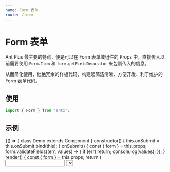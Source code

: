```yaml
---
name: Form 表单
route: /form
---
```



# Form 表单

Ant Plus 最主要的特点，便是可以在 Form 表单域组件的 Props 中，直接传入以前需要使用 `Form.Item` 和 `form.getFieldDecorator` 来包裹传入的信息。

从而简化使用，杜绝冗余的样板代码，构建起简洁清晰、方便开发、利于维护的 Form 表单代码。

## 使用

```js
import { Form } from 'antx';
```

## 示例

<Playground>
  {() => {
    class Demo extends Component {
      constructor() {
        this.onSubmit = this.onSubmit.bind(this);
      }
      onSubmit() {
        const { form } = this.props;
        form.validateFields((err, values) => {
          if (err) return;
          console.log(values);
        });
      }
      render() {
        const { form } = this.props;
        return (
          <Form api={form} data={{ name: 'Emily', sex: 2 }} onSubmit={this.onSubmit}>
            <Input
              label="用户名"
              id="name"
              rules={['required', 'string', 'max=10']}
              max={10}
              msg="short"
            />
            <Select
              label="性别"
              id="sex"
              rules={['required', 'number']}
              data={[{ id: 1, type: '男' }, { id: 2, type: '女' }]}
              keys={['id', 'type']}
              msg="full"
            />
            <Button htmlType="submit">提交</Button>
          </Form>
        );
      }
    }
    const WrappedDemo = Form.create()(Demo);
    return <WrappedDemo />;
  }}
</Playground>

## API

### 1. Form

其它 Props 与 [Ant Design Form](https://ant.design/components/form-cn/) 完全一致，以下为增强 Props。

<PropsTable of={Form} />

### 2. Form.setConfig(config)

用于设置 `placeholder` 与校验提示信息，需在项目入口文件中调用。

`config` 的配置项：

| 参数              | 默认                  | 说明                                                |
| ----------------- | --------------------- | --------------------------------------------------- |
| inputPlaceholder  | '请输入'              | 当 `msg` 传入 `short` 或 `full` 时使用              |
| selectPlaceholder | '请选择'              | 当 `msg` 传入 `short` 或 `full` 时使用              |
| requiredMessage   | '{label}不得为空'     | 字符串 `{label}` 为表单域名称的占位符，会被自动替换 |
| typeMessage       | '{label}格式有误'     | 字符串 `{label}` 为表单域名称的占位符，会被自动替换 |
| maxMessage        | '不得超过 {num} 个字' | 字符串 `{num}` 为限制字数的占位符，会被自动替换     |
| minMessage        | '不得少于 {num} 个字' | 字符串 `{num}` 为限制字数的占位符，会被自动替换     |

使用示例：

```js
import { Form } from 'antx';

Form.setConfig({
  inputPlaceholder: 'Please input ',
  requiredMessage: 'Oops, {label} is needed',
});
```

### 3. Props

Ant Plus 的核心使用方式 —— 直接在 Form 表单域组件的 Props 中，传入相关 props。

其中 `id` 为表单域的唯一标识，用于区分表单域组件与普通组件，请勿被占用，示例：

```jsx harmony
<Input
  label="用户名"
  id="username"
  colon
  after={<span>请输入正确的信息</span>}
  rules={['required', 'string']}
  initialValue="Emily"
  normalize={(value) => value}
/>
```

以下为可用的 Props。

**Form.Item 相关属性**

| 属性      | 说明                                                                                                   |
| --------- | ------------------------------------------------------------------------------------------------------ |
| className | `className` 将被传给 Form.Item，而非表单域例如 Input。此外，Ant Plus 会自动添加 `id` 的值到 `class` 中 |
| label     |                                                                                                        |
| colon     | 当 Form 的 `colon` 属性也存在时，可用来自定义某个域的冒号是否显示                                      |
| required  | 只传入 `label` 不传入 `id` 时有效，用于校验必填，传入 `id` 时，建议使用 `rules` 来校验必填             |

_不可用属性：经考虑，`extra`、`hasFeedback`、`help`、`labelCol`、`validateStatus`、`wrapperCol` 不被支持。建议使用 `rules` 来设置校验信息，CSS 代码来控制布局，可减少大量纯布局用的 `<div>`。_

**form.getFieldDecorator(id, options) 相关属性**

| 属性              | 说明                                                   |
| ----------------- | ------------------------------------------------------ |
| id                | 表单域的唯一标识，`getFieldDecorator` 参数中的 `id`    |
| before            | 表单域前缀信息（string/node），建议使用 CSS 来控制布局 |
| after             | 表单域后缀信息（string/node），建议使用 CSS 来控制布局 |
| hide              | 是否隐藏表单域（页面中隐藏，仍可收集到值）             |
| getValueFromEvent | `options.getValueFromEvent`                            |
| initialValue      | `options.initialValue`                                 |
| normalize         | `options.normalize`                                    |
| preserve          | `options.preserve`                                     |
| rules             | `options.rules`（参阅下文 "4. Rules" 使用方式）        |
| trigger           | `options.trigger`                                      |
| validateFirst     | `options.validateFirst`                                |
| validateTrigger   | `options.validateTrigger`                              |
| valuePropName     | `options.valuePropName`                                |
| hidden            | `options.hidden`（`rc-form`）                          |
| getValueProps     | `options.getValueProps`（`rc-form`）                   |
| validate          | `options.validate`（`rc-form`）                        |

### 4. rules

Ant Plus 提供了极其简洁的检验规则生成方式，传统的 Ant Design Form 中，需要在 `rules` 数组中传入对象，例如：

```jsx harmony
form.getFieldDecorator('username', {
  rules: [
    { required: true, message: '用户名不得为空' },
    { type: 'string', whitespace: true, message: '用户名格式有误' },
    { max: 10, message: '不得超过 10 个字' },
  ],
})(<Input />);
```

而使用 Ant Plus，只需要传入简单的字符串即可，如下：

```jsx harmony
<Input id="username" rules={['required', 'string', 'max=10']} />
```

Ant Plus 提供了以下「短语」形式的校验规则，配合上文的 "2. Form.setConfig(config)"，可自定义校验提示信息。

| 规则     | 使用方式   | 校验         | 提示信息           |
| -------- | ---------- | ------------ | ------------------ |
| required | 'required' | 必填         | 'XXX 不得为空'     |
| string   | 'string'   | 字符串       | 'XXX 格式有误'     |
| number   | 'number'   | 数值         | 'XXX 格式有误'     |
| array    | 'array'    | 数组         | 'XXX 格式有误'     |
| email    | 'array'    | 邮箱         | 'XXX 格式有误'     |
| max      | 'max=10'   | 最大字符长度 | '不得超过 10 个字' |
| min      | 'min=2'    | 最小字符长度 | '不得少于 2 个字'  |
| phone    | 'phone'    | 手机号       | 'XXX 格式有误'     |
| id       | 'id'       | 身份证       | 'XXX 格式有误'     |

同时，遵循渐进增强的理念，未在「短语」中列出的规则，或需要自定义规则，仍可使用传统方式即对象的形式来定义规则。

_`max` `min` 的使用方式为传入例如 `max=10`，以 `=` 分割。上文「提示信息」中的 `XXX` 会被替换为表单域的 `label`。_

